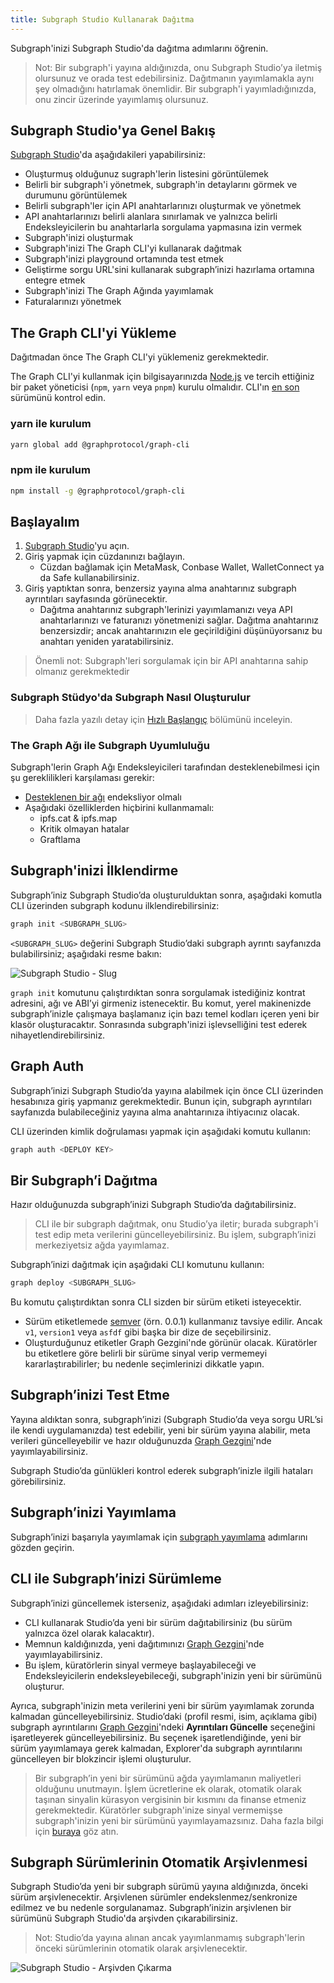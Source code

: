 ```yaml
---
title: Subgraph Studio Kullanarak Dağıtma
---
```


Subgraph'inizi Subgraph Studio'da dağıtma adımlarını öğrenin.

> Not: Bir subgraph'i yayına aldığınızda, onu Subgraph Studio’ya iletmiş olursunuz ve orada test edebilirsiniz. Dağıtmanın yayımlamakla aynı şey olmadığını hatırlamak önemlidir. Bir subgraph'i yayımladığınızda, onu zincir üzerinde yayımlamış olursunuz.

## Subgraph Studio'ya Genel Bakış

[Subgraph Studio](https://thegraph.com/studio/)'da aşağıdakileri yapabilirsiniz:

- Oluşturmuş olduğunuz sugraph'lerin listesini görüntülemek
- Belirli bir subgraph'i yönetmek, subgraph'in detaylarını görmek ve durumunu görüntülemek
- Belirli subgraph'ler için API anahtarlarınızı oluşturmak ve yönetmek
- API anahtarlarınızı belirli alanlara sınırlamak ve yalnızca belirli Endeksleyicilerin bu anahtarlarla sorgulama yapmasına izin vermek
- Subgraph'inizi oluşturmak
- Subgraph'inizi The Graph CLI'yi kullanarak dağıtmak
- Subgraph'inizi playground ortamında test etmek
- Geliştirme sorgu URL'sini kullanarak subgraph’inizi hazırlama ortamına entegre etmek
- Subgraph'inizi The Graph Ağında yayımlamak
- Faturalarınızı yönetmek

## The Graph CLI'yi Yükleme

Dağıtmadan önce The Graph CLI'yi yüklemeniz gerekmektedir.

The Graph CLI'yi kullanmak için bilgisayarınızda [Node.js](https://nodejs.org/) ve tercih ettiğiniz bir paket yöneticisi (`npm`, `yarn` veya `pnpm`) kurulu olmalıdır. CLI'ın [en son](https://github.com/graphprotocol/graph-tooling/releases?q=%40graphprotocol%2Fgraph-cli&expanded=true) sürümünü kontrol edin.

### yarn ile kurulum

```bash
yarn global add @graphprotocol/graph-cli
```

### npm ile kurulum

```bash
npm install -g @graphprotocol/graph-cli
```

## Başlayalım

1. [Subgraph Studio](https://thegraph.com/studio/)'yu açın.
2. Giriş yapmak için cüzdanınızı bağlayın.
   - Cüzdan bağlamak için MetaMask, Conbase Wallet, WalletConnect ya da Safe kullanabilirsiniz.
3. Giriş yaptıktan sonra, benzersiz yayına alma anahtarınız subgraph ayrıntıları sayfasında görünecektir.
   - Dağıtma anahtarınız subgraph'lerinizi yayımlamanızı veya API anahtarlarınızı ve faturanızı yönetmenizi sağlar. Dağıtma anahtarınız benzersizdir; ancak anahtarınızın ele geçirildiğini düşünüyorsanız bu anahtarı yeniden yaratabilirsiniz.

> Önemli not: Subgraph'leri sorgulamak için bir API anahtarına sahip olmanız gerekmektedir

### Subgraph Stüdyo'da Subgraph Nasıl Oluşturulur

<VideoEmbed youtube="nGIFuC69bSA" />

> Daha fazla yazılı detay için [Hızlı Başlangıç](/subgraphs/quick-start/) bölümünü inceleyin.

### The Graph Ağı ile Subgraph Uyumluluğu

Subgraph'lerin Graph Ağı Endeksleyicileri tarafından desteklenebilmesi için şu gereklilikleri karşılaması gerekir:

- [Desteklenen bir ağı](/supported-networks/) endeksliyor olmalı
- Aşağıdaki özelliklerden hiçbirini kullanmamalı:
  - ipfs.cat & ipfs.map
  - Kritik olmayan hatalar
  - Graftlama

## Subgraph'inizi İlklendirme

Subgraph’iniz Subgraph Studio’da oluşturulduktan sonra, aşağıdaki komutla CLI üzerinden subgraph kodunu ilklendirebilirsiniz:

```bash
graph init <SUBGRAPH_SLUG>
```

`<SUBGRAPH_SLUG>` değerini Subgraph Studio’daki subgraph ayrıntı sayfanızda bulabilirsiniz; aşağıdaki resme bakın:

![Subgraph Studio - Slug](/img/doc-subgraph-slug.png)

`graph init` komutunu çalıştırdıktan sonra sorgulamak istediğiniz kontrat adresini, ağı ve ABI’yi girmeniz istenecektir. Bu komut, yerel makinenizde subgraph’inizle çalışmaya başlamanız için bazı temel kodları içeren yeni bir klasör oluşturacaktır. Sonrasında subgraph'inizi işlevselliğini test ederek nihayetlendirebilirsiniz.

## Graph Auth

Subgraph’inizi Subgraph Studio’da yayına alabilmek için önce CLI üzerinden hesabınıza giriş yapmanız gerekmektedir. Bunun için, subgraph ayrıntıları sayfanızda bulabileceğiniz yayına alma anahtarınıza ihtiyacınız olacak.

CLI üzerinden kimlik doğrulaması yapmak için aşağıdaki komutu kullanın:

```bash
graph auth <DEPLOY KEY>
```

## Bir Subgraph’i Dağıtma

Hazır olduğunuzda subgraph’inizi Subgraph Studio’da dağıtabilirsiniz.

> CLI ile bir subgraph dağıtmak, onu Studio’ya iletir; burada subgraph'i test edip meta verilerini güncelleyebilirsiniz. Bu işlem, subgraph’inizi merkeziyetsiz ağda yayımlamaz.

Subgraph’inizi dağıtmak için aşağıdaki CLI komutunu kullanın:

```bash
graph deploy <SUBGRAPH_SLUG>
```

Bu komutu çalıştırdıktan sonra CLI sizden bir sürüm etiketi isteyecektir.

- Sürüm etiketlemede [semver](https://semver.org/) (örn. 0.0.1) kullanmanız tavsiye edilir. Ancak `v1`, `version1` veya `asfdf` gibi başka bir dize de seçebilirsiniz.
- Oluşturduğunuz etiketler Graph Gezgini'nde görünür olacak. Küratörler bu etiketlere göre belirli bir sürüme sinyal verip vermemeyi kararlaştırabilirler; bu nedenle seçimlerinizi dikkatle yapın.

## Subgraph’inizi Test Etme

Yayına aldıktan sonra, subgraph’inizi (Subgraph Studio’da veya sorgu URL’si ile kendi uygulamanızda) test edebilir, yeni bir sürüm yayına alabilir, meta verileri güncelleyebilir ve hazır olduğunuzda [Graph Gezgini](https://thegraph.com/explorer)'nde yayımlayabilirsiniz.

Subgraph Studio’da günlükleri kontrol ederek subgraph’inizle ilgili hataları görebilirsiniz.

## Subgraph’inizi Yayımlama

Subgraph’inizi başarıyla yayımlamak için [subgraph yayımlama](/subgraphs/developing/publishing/publishing-a-subgraph/) adımlarını gözden geçirin.

## CLI ile Subgraph’inizi Sürümleme

Subgraph’inizi güncellemek isterseniz, aşağıdaki adımları izleyebilirsiniz:

- CLI kullanarak Studio’da yeni bir sürüm dağıtabilirsiniz (bu sürüm yalnızca özel olarak kalacaktır).
- Memnun kaldığınızda, yeni dağıtımınızı [Graph Gezgini](https://thegraph.com/explorer)'nde yayımlayabilirsiniz.
- Bu işlem, küratörlerin sinyal vermeye başlayabileceği ve Endeksleyicilerin endeksleyebileceği, subgraph'inizin yeni bir sürümünü oluşturur.

Ayrıca, subgraph'inizin meta verilerini yeni bir sürüm yayımlamak zorunda kalmadan güncelleyebilirsiniz. Studio’daki (profil resmi, isim, açıklama gibi) subgraph ayrıntılarını [Graph Gezgini](https://thegraph.com/explorer)'ndeki **Ayrıntıları Güncelle** seçeneğini işaretleyerek güncelleyebilirsiniz. Bu seçenek işaretlendiğinde, yeni bir sürüm yayımlamaya gerek kalmadan, Explorer'da subgraph ayrıntılarını güncelleyen bir blokzincir işlemi oluşturulur.

> Bir subgraph’in yeni bir sürümünü ağda yayımlamanın maliyetleri olduğunu unutmayın. İşlem ücretlerine ek olarak, otomatik olarak taşınan sinyalin kürasyon vergisinin bir kısmını da finanse etmeniz gerekmektedir. Küratörler subgraph'inize sinyal vermemişse subgraph'inizin yeni bir sürümünü yayımlayamazsınız. Daha fazla bilgi için [buraya](/resources/roles/curating/) göz atın.

## Subgraph Sürümlerinin Otomatik Arşivlenmesi

Subgraph Studio’da yeni bir subgraph sürümü yayına aldığınızda, önceki sürüm arşivlenecektir. Arşivlenen sürümler endekslenmez/senkronize edilmez ve bu nedenle sorgulanamaz. Subgraph’inizin arşivlenen bir sürümünü Subgraph Studio'da arşivden çıkarabilirsiniz.

> Not: Studio’da yayına alınan ancak yayımlanmamış subgraph'lerin önceki sürümlerinin otomatik olarak arşivlenecektir.

![Subgraph Studio - Arşivden Çıkarma](/img/Unarchive.png)
